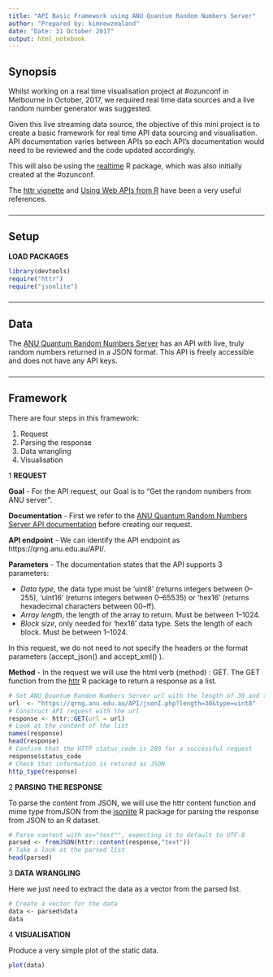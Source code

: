 ```yaml
---
title: "API Basic Framework using ANU Quantum Random Numbers Server"
author: "Prepared by: kimnewzealand"
date: "Date: 31 October 2017"
output: html_notebook
---
```


## Synopsis

Whilst working on a real time visualisation project at #ozunconf in Melbourne in October, 2017, we required real time data sources and a live random number generator was suggested. 

Given this live streaming data source, the objective of this mini project is to create a basic framework for real time API data sourcing and visualisation. API documentation varies between APIs so each API's documentation would need to be reviewed and the code updated accordingly.

This will also be using the [realtime](https://github.com/ropenscilabs/realtime/) R package, which was also initially created at the #ozunconf.

The [httr vignette](https://cran.r-project.org/web/packages/httr/vignettes/api-packages.html) and [Using Web APIs from R](https://www.rstudio.com/resources/videos/using-web-apis-from-r/) have been a very useful references. 



### 

 

* * *

## Setup

**LOAD PACKAGES**

```r
library(devtools)
require("httr")
require("jsonlite")
```

### 

 

* * *

## Data

The [ANU Quantum Random Numbers Server](https://qrng.anu.edu.au) has an API with live, truly random numbers returned in a JSON format. This API is freely accessible and does not have any API keys.


### 

 * * *

## Framework 


There are four steps in this framework:

1. Request
2. Parsing the response
3. Data wrangling
4. Visualisation  
  
1 **REQUEST**

**Goal** - For the API request, our Goal is to "Get the random numbers from ANU server".

**Documentation** - First we refer to the [ANU Quantum Random Numbers Server API documentation](https://qrng.anu.edu.au/API/api-demo.php) before creating our request.

**API endpoint** - We can identify the API endpoint as https://qrng.anu.edu.au/API/.

**Parameters** - The documentation states that the API supports 3 parameters:  

- _Data type_, the data type must be 'uint8' (returns integers between 0–255), 'uint16' (returns integers between 0–65535) or 'hex16' (returns hexadecimal characters between 00–ff).  
- _Array length_, the length of the array to return. Must be between 1–1024.  
- _Block size_, only needed for 'hex16' data type. Sets the length of each block. Must be between 1–1024.  

In this request, we do not need to not specify the headers or the format parameters (accept_json() and accept_xml() ).

**Method** - In the request we will use the html verb (method) : GET. The GET function from the [httr](https://cran.r-project.org/web/packages/httr/index.html) R package to return a response as a list. 

```r
# Set ANU Quantum Random Numbers Server url with the length of 30 and type as uint8 parameters
url  <- "https://qrng.anu.edu.au/API/jsonI.php?length=30&type=uint8"
# Construct API request with the url
response <- httr::GET(url = url)
# Look at the content of the list
names(response)
head(response)
# Confirm that the HTTP status_code is 200 for a successful request
response$status_code
# Check that information is retured as JSON
http_type(response)
```

2 **PARSING THE RESPONSE**

To parse the content from JSON, we will use the httr content function and mime type fromJSON from the [jsonlite](https://cran.r-project.org/web/packages/jsonlite/index.html) R package for parsing the response from JSON to an R dataset. 

```r
# Parse content with as="text"", expecting it to default to UTF-8
parsed <- fromJSON(httr::content(response,"text"))
# Take a look at the parsed list
head(parsed)
```


3 **DATA WRANGLING**

Here we just need to extract the data as a vector from the parsed list.

```r
# Create a vector for the data
data <- parsed$data
data
```

4 **VISUALISATION**


Produce a very simple plot of the static data.

```r
plot(data)
```



